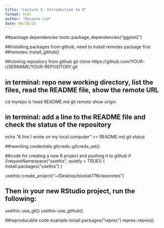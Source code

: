 ```yaml
---
title: "Lecture 2: Introduction to R"
format: html
author: "Rozanne Lim" 
date: 08/26/25
---
```


##package dependencies
tools::package_dependencies("ggplot2")

##installing packages from github, need to install remotes package first
##remotes::install_github()

##cloning repository from github
git clone https://github.com/YOUR-USERNAME/YOUR-REPOSITORY.git

## in terminal: repo new working directory, list the files, read the README file, show the remote URL
cd myrepo
ls
head README.md
git remote show origin

## in terminal: add a line to the README file and check the status of the repository
echo "A line I wrote on my local computer  " >> README.md
git status

##rewriting credentials
gitcreds::gitcreds_set()

##code for creating a new R project and pushing it to github
if (!requireNamespace("usethis", quietly = TRUE)) {
  install.packages("usethis")
}

usethis::create_project("~/Desktop/biostat776classnotes")

## Then in your new RStudio project, run the following:
usethis::use_git()
usethis::use_github()

##reproducable code example
install.packages("reprex")
reprex::reprex()

